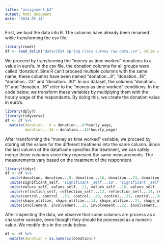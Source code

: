 ---
title: "assignment_b2"
output: html_document
date: "2024-05-14"
---

First, we load the data into R. The columns have already been renamed while transforming the csv file. 
```{r}
library(readr)
df <- read_delim("data/CR24 Spring class survey raw data.csv", delim = ";")
```
We proceed by transforming the "money as time worked" donations to a value in euro's. In the csv file, the donation columns for all groups were called 'donation'. Sine R can't proceed multiple columns with the same name, these columns have been named "donation...9", "donation...16", "donation...23" and "donation...30". In our dataset, the columns "donation...9" and "donation...16" refer to the "money as time worked" conditions. In the code below, we transform these variables by multiplying them with the hourly wage of the respondents. By doing this, we create the donation value in euro's. 
```{r}
library(dplyr)
library(tidyverse)
df <- df %>% 
  mutate(donation...9 = donation...9*hourly_wage,
         donation...16 = donation...16*hourly_wage)
```

After transforming the "money as time worked" variable, we proceed by storing all the values for the different treatmens into the same column. Since the last column of the dataframe specifies the treatment, we can safely merge these columns since they represent the same measurements. The measurements vary based on the treatment of the respondent. 
```{r}
library(tidyr)
df <- df %>%
  unite(donation, donation...9, donation...16, donation...23, donation...30, na.rm = TRUE) %>%
  unite(significant_self, 'significant _self...10', 'significant _self...17', 'significant _self...24', 'significant _self...31', na.rm = TRUE) %>%
  unite(values_self, values_self...11, values_self...18, values_self...25, values_self...32, na.rm = TRUE) %>%
  unite(reflection_self, reflection_self...12, reflection_self...19, reflection_self...26, reflection_self...33, na.rm = TRUE) %>%
  unite(control, control...13, control...20, control...27, control...34, na.rm = TRUE) %>%
  unite(shape_utilize, shape_utilize...14, shape_utilize...21, shape_utilize...28, shape_utilize...35, na.rm = TRUE) %>%
  unite(involvement, involvement...15, involvement...22, involvement...29, involvement...36, na.rm = TRUE)

```

After inspecting the data, we observe that some columns are process as a character variable, even thought they should be processed as a numeric value. We modify this in the code below. 
```{r}
df <- df %>%
  mutate(donation = as.numeric(donation))

```







